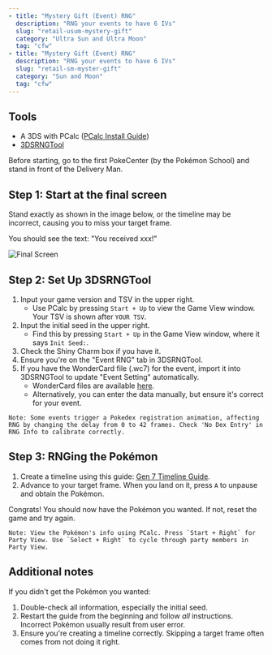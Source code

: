 ```yaml
---
- title: "Mystery Gift (Event) RNG"
  description: "RNG your events to have 6 IVs"
  slug: "retail-usum-mystery-gift"
  category: "Ultra Sun and Ultra Moon"
  tag: "cfw"
- title: "Mystery Gift (Event) RNG"
  description: "RNG your events to have 6 IVs"
  slug: "retail-sm-myster-gift"
  category: "Sun and Moon"
  tag: "cfw"
---
```


## Tools

- A 3DS with PCalc ([PCalc Install Guide](https://www.pokemonrng.com/misc-3ds-installing-pcalc))
- [3DSRNGTool](https://github.com/wwwwwwzx/3DSRNGTool/releases)

Before starting, go to the first PokeCenter (by the Pokémon School) and stand in front of the Delivery Man.

## Step 1: Start at the final screen

Stand exactly as shown in the image below, or the timeline may be incorrect, causing you to miss your target frame.

You should see the text: "You received xxx!"

![Final Screen](/images/UltraSun-UltraMoon/Mystery-Gift/Final-Screen.png)

## Step 2: Set Up 3DSRNGTool

1. Input your game version and TSV in the upper right.
   - Use PCalc by pressing `Start + Up` to view the Game View window. Your TSV is shown after `YOUR TSV`.
2. Input the initial seed in the upper right.
   - Find this by pressing `Start + Up` in the Game View window, where it says `Init Seed:`.
3. Check the Shiny Charm box if you have it.
4. Ensure you're on the "Event RNG" tab in 3DSRNGTool.
5. If you have the WonderCard file (.wc7) for the event, import it into 3DSRNGTool to update "Event Setting" automatically.
   - WonderCard files are available [here](https://github.com/projectpokemon/EventsGallery).
   - Alternatively, you can enter the data manually, but ensure it's correct for your event.

```
Note: Some events trigger a Pokedex registration animation, affecting RNG by changing the delay from 0 to 42 frames. Check 'No Dex Entry' in RNG Info to calibrate correctly.
```

## Step 3: RNGing the Pokémon

1. Create a timeline using this guide: [Gen 7 Timeline Guide](https://www.pokemonrng.com/retail-usum-timeline).
2. Advance to your target frame. When you land on it, press `A` to unpause and obtain the Pokémon.

Congrats! You should now have the Pokémon you wanted. If not, reset the game and try again.

```
Note: View the Pokémon's info using PCalc. Press `Start + Right` for Party View. Use `Select + Right` to cycle through party members in Party View.
```

## Additional notes

If you didn't get the Pokémon you wanted:

1. Double-check all information, especially the initial seed.
2. Restart the guide from the beginning and follow _all_ instructions. Incorrect Pokémon usually result from user error.
3. Ensure you're creating a timeline correctly. Skipping a target frame often comes from not doing it right.
